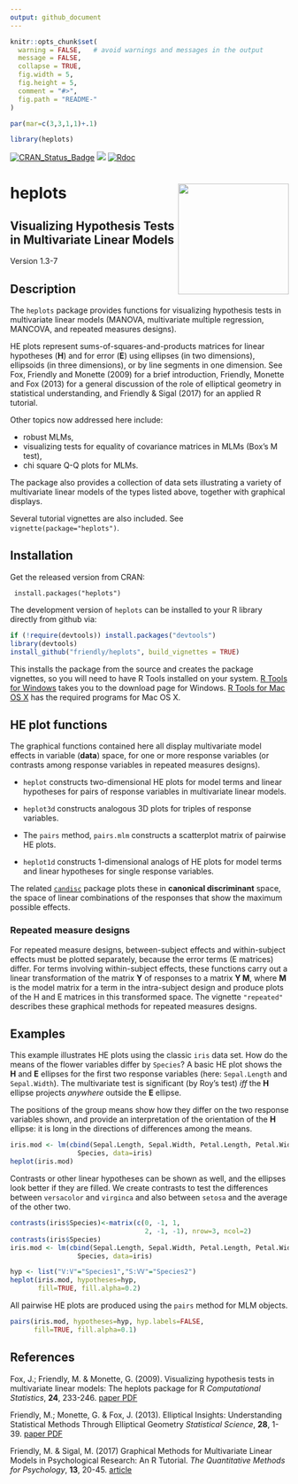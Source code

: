 ```yaml
---
output: github_document
---
```


<!-- README.md is generated from README.Rmd. Please edit that file and knit again -->

```r
knitr::opts_chunk$set(
  warning = FALSE,   # avoid warnings and messages in the output
  message = FALSE,
  collapse = TRUE,
  fig.width = 5,
  fig.height = 5,
  comment = "#>",
  fig.path = "README-"
)

par(mar=c(3,3,1,1)+.1)
```

```r
library(heplots)
```

[![CRAN_Status_Badge](http://www.r-pkg.org/badges/version/heplots)](http://cran.r-project.org/package=heplots)
[![](http://cranlogs.r-pkg.org/badges/grand-total/heplots)](https://cran.r-project.org/package=heplots)
[![Rdoc](http://www.rdocumentation.org/badges/version/heplots)](http://www.rdocumentation.org/packages/heplots)

# heplots <img src="heplots-logo.png" align="right" height="200px" />

## **Visualizing Hypothesis Tests in Multivariate Linear Models**

Version 1.3-7

## Description

The `heplots` package provides functions for visualizing hypothesis tests in
multivariate linear models (MANOVA, multivariate multiple regression, MANCOVA,
and repeated measures designs).

HE plots represent sums-of-squares-and-products matrices for linear hypotheses (**H**) and for 
error (**E**) using ellipses (in two dimensions), ellipsoids (in three dimensions),
or by line segments in one dimension.
See Fox, Friendly and Monette (2009) for a brief introduction,
Friendly, Monette and Fox (2013) for a general discussion of the role of
elliptical geometry in statistical understanding, and
Friendly & Sigal (2017) for an applied R tutorial.

Other topics now addressed here include:

* robust MLMs, 
* visualizing tests for equality of covariance matrices in MLMs (Box's M test), 
* chi square Q-Q plots for MLMs.

The package also provides a collection of  data sets illustrating
a variety of multivariate linear models of the types listed above,
together with graphical displays.

Several tutorial vignettes are also included.  See `vignette(package="heplots")`.


## Installation

Get the released version from CRAN:

     install.packages("heplots")

The development version of `heplots` can be installed to your R library directly from github via:

```r
if (!require(devtools)) install.packages("devtools")
library(devtools)
install_github("friendly/heplots", build_vignettes = TRUE)
```

This installs the package from the source and creates the package vignettes, 
so you will need to have R Tools installed on your system.  [R Tools for Windows](https://cran.r-project.org/bin/windows/Rtools/)
takes you to the download page for Windows.  [R Tools for Mac OS X](https://cran.r-project.org/bin/macosx/tools/)
has the required programs for Mac OS X.

## HE plot functions

The graphical functions contained here all display multivariate model
effects in variable (**data**) space, for one or more response variables
(or contrasts among response variables in repeated measures designs).

* `heplot` constructs two-dimensional HE plots for model terms and 
linear hypotheses for pairs of response variables in multivariate linear models.

* `heplot3d` constructs analogous 3D plots for triples of response
variables.
 
* The `pairs` method, `pairs.mlm` constructs a scatterplot matrix of pairwise HE plots.

* `heplot1d` constructs 1-dimensional analogs of HE plots for model terms and 
linear hypotheses for single response variables.

The related [`candisc`](http://github.com/friendly/candisc) package plots these in **canonical discriminant** space,
the space of linear combinations of the responses that show the maximum possible effects.


### Repeated measure designs

For repeated measure designs, between-subject effects and within-subject
effects must be plotted separately, because the error terms (E matrices)
differ.  For terms involving within-subject effects,
these functions carry out a linear
transformation of the matrix **Y** of responses to a matrix **Y M**, where
**M** is the model matrix for a term in
the intra-subject design and produce plots of
the H and E matrices in this transformed space. The vignette `"repeated"` describes
these graphical methods for repeated measures designs.

## Examples

This example illustrates HE plots using the classic `iris` data set. How do the means
of the flower variables differ by `Species`? A basic HE plot shows the **H** and **E**
ellipses for the first two response variables (here: `Sepal.Length` and `Sepal.Width`).
The multivariate test is significant
(by Roy's test) *iff* the **H** ellipse projects *anywhere* outside the **E** ellipse.

The positions of the group means show how they differ on the two response variables shown,
and provide an interpretation of the orientation of the **H** ellipse: it is long in the
directions of differences among the means.

```r
iris.mod <- lm(cbind(Sepal.Length, Sepal.Width, Petal.Length, Petal.Width) ~ 
                 Species, data=iris)
heplot(iris.mod)
```

Contrasts or other linear hypotheses can be shown as well, and the ellipses look better
if they are filled. We create contrasts to test the differences between `versacolor` and
`virginca` and also between `setosa` and the average of the other two.


```r
contrasts(iris$Species)<-matrix(c(0, -1, 1, 
                                  2, -1, -1), nrow=3, ncol=2)
contrasts(iris$Species)
iris.mod <- lm(cbind(Sepal.Length, Sepal.Width, Petal.Length, Petal.Width) ~ 
                 Species, data=iris)

hyp <- list("V:V"="Species1","S:VV"="Species2")
heplot(iris.mod, hypotheses=hyp, 
       fill=TRUE, fill.alpha=0.2)
```

All pairwise HE plots are produced using the `pairs` method for MLM objects.

```r
pairs(iris.mod, hypotheses=hyp, hyp.labels=FALSE,
      fill=TRUE, fill.alpha=0.1)
```

## References

Fox, J.; Friendly, M. & Monette, G. (2009).
Visualizing hypothesis tests in multivariate linear models: The heplots package for R 
*Computational Statistics*,  **24**, 233-246. [paper PDF](http://datavis.ca/palers/FoxFriendlyMonette-2009.pdf)

Friendly, M.; Monette, G. & Fox, J. (2013).
Elliptical Insights: Understanding Statistical Methods Through Elliptical Geometry 
*Statistical Science*,  **28**, 1-39. [paper PDF](http://datavis.ca/palers/ellipses-STS402.pdf)

Friendly, M. & Sigal, M. (2017)
Graphical Methods for Multivariate Linear Models in Psychological Research: An R Tutorial.
*The Quantitative Methods for Psychology*, **13**, 20-45. [article](https://doi.org/10.20982/tqmp.13.1.p020)

